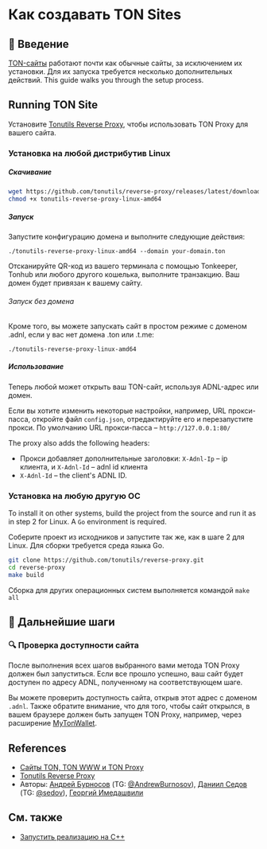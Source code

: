 
# Как создавать TON Sites

## 👋 Введение

[TON-сайты](https://blog.ton.org/ton-sites) работают почти как обычные сайты, за исключением их установки. Для их запуска требуется несколько дополнительных действий. This guide walks you through the setup process.

## Running TON Site

Установите [Tonutils Reverse Proxy](https://github.com/tonutils/reverse-proxy), чтобы использовать TON Proxy для вашего сайта.

### Установка на любой дистрибутив Linux

##### Скачивание

```bash
wget https://github.com/tonutils/reverse-proxy/releases/latest/download/tonutils-reverse-proxy-linux-amd64
chmod +x tonutils-reverse-proxy-linux-amd64
```

##### Запуск

Запустите конфигурацию домена и выполните следующие действия:

```
./tonutils-reverse-proxy-linux-amd64 --domain your-domain.ton 
```

Отсканируйте QR-код из вашего терминала с помощью Tonkeeper, Tonhub или любого другого кошелька, выполните транзакцию. Ваш домен будет привязан к вашему сайту.

###### Запуск без домена

Кроме того, вы можете запускать сайт в простом режиме с доменом .adnl, если у вас нет домена .ton или .t.me:

```
./tonutils-reverse-proxy-linux-amd64
```

##### Использование

Теперь любой может открыть ваш TON-сайт, используя ADNL-адрес или домен.

Если вы хотите изменить некоторые настройки, например, URL прокси-пасса, откройте файл `config.json`, отредактируйте его и перезапустите прокси. По умолчанию URL прокси-пасса – `http://127.0.0.1:80/`

The proxy also adds the following headers:

- Прокси добавляет дополнительные заголовки:
  `X-Adnl-Ip` – ip клиента, и `X-Adnl-Id` – adnl id клиента
- `X-Adnl-Id` – the client's ADNL ID.

### Установка на любую другую ОС

To install it on other systems, build the project from the source and run it as in step 2 for Linux. A `Go` environment is required.

Соберите проект из исходников и запустите так же, как в шаге 2 для Linux. Для сборки требуется среда языка Go.

```bash
git clone https://github.com/tonutils/reverse-proxy.git
cd reverse-proxy
make build
```

Сборка для других операционных систем выполняется командой `make all`

## 👀 Дальнейшие шаги

### 🔍 Проверка доступности сайта

После выполнения всех шагов выбранного вами метода TON Proxy должен был запуститься. Если все прошло успешно, ваш сайт будет доступен по адресу ADNL, полученному на соответствующем шаге.

Вы можете проверить доступность сайта, открыв этот адрес с доменом `.adnl`. Также обратите внимание, что для того, чтобы сайт открылся, в вашем браузере должен быть запущен TON Proxy, например, через расширение [MyTonWallet](https://mytonwallet.io/).

## References

- [Сайты TON, TON WWW и TON Proxy](https://blog.ton.org/ton-sites)
- [Tonutils Reverse Proxy](https://github.com/tonutils/reverse-proxy)
- Авторы: [Андрей Бурносов](https://github.com/AndreyBurnosov) (TG: [@AndrewBurnosov](https://t.me/AndreyBurnosov)), [Даниил Седов](https://gusarich.com) (TG: [@sedov](https://t.me/sedov)), [Георгий Имедашвили](https://github.com/drforse)

## См. также

- [Запустить реализацию на C++](/v3/guidelines/web3/ton-proxy-sites/running-your-own-ton-proxy)

<Feedback />
